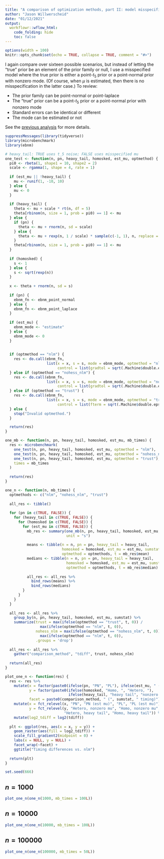 ```yaml
---
title: "A comparison of optimization methods, part II: model misspecification"
author: "Jason Willwerscheid"
date: "01/12/2021"
output:
  workflowr::wflow_html:
    code_folding: hide
    toc: false
---
```


```r
options(width = 100)
knitr::opts_chunk$set(echo = TRUE, collapse = TRUE, comment = "#>")
```

I again compare over sixteen possible scenarios, but instead of letting the "true" prior be an element of the prior family or null, I use a misspecified model where the true prior is either a point-$t_5$ prior or a point-normal prior with nonzero mode. (Of course, when $\mu$ is estimated, then there is no misspecification in the latter case.) To review:

* The prior family can be point-normal or point-laplace
* The "true" prior can be a point-$t_5$ prior or a point-normal prior with nonzero mode
* Standard errors can be identical or different
* The mode can be estimated or not

See the [previous analysis](optmethods.html) for more details.

```r
suppressMessages(library(tidyverse))
library(microbenchmark)
library(ebnm)

# heavy_tail: TRUE uses t_5 noise; FALSE uses misspecified mu
one_test <- function(n, pn, heavy_tail, homosked, est_mu, optmethod) {
  pi0 <- rbeta(1, shape1 = 10, shape2 = 2)
  scale <- rgamma(1, shape = 4, rate = 1)
  
  if (est_mu || !heavy_tail) {
    mu <- runif(1, -10, 10)
  } else {
    mu <- 0
  }
  
  if (heavy_tail) {
    theta <- mu + scale * rt(n, df = 5)
    theta[rbinom(n, size = 1, prob = pi0) == 1] <- mu
  } else {
    if (pn) {
      theta <- mu + rnorm(n, sd = scale)
    } else {
      theta <- mu + rexp(n, 1 / scale) * sample(c(-1, 1), n, replace = TRUE)
    }
    theta[rbinom(n, size = 1, prob = pi0) == 1] <- mu
  }
  
  if (homosked) {
    s <- 1
  } else {
    s <- sqrt(rexp(n))
  }
  
  x <- theta + rnorm(n, sd = s)
  
  if (pn) {
    ebnm_fn <- ebnm_point_normal
  } else {
    ebnm_fn <- ebnm_point_laplace
  }
  
  if (est_mu) {
    ebnm_mode <- "estimate"
  } else {
    ebnm_mode <- 0
  }
  
  
  if (optmethod == "nlm") {
    res <- do.call(ebnm_fn, 
                   list(x = x, s = s, mode = ebnm_mode, optmethod = "nlm", 
                        control = list(gradtol = sqrt(.Machine$double.eps), stepmax = 1)))
  } else if (optmethod == "nohess_nlm") {
    res <- do.call(ebnm_fn, 
                   list(x = x, s = s, mode = ebnm_mode, optmethod = "nohess_nlm", 
                        control = list(gradtol = sqrt(.Machine$double.eps), stepmax = 1)))
  } else if (optmethod == "trust") {
    res <- do.call(ebnm_fn, 
                   list(x = x, s = s, mode = ebnm_mode, optmethod = "trust",
                        control = list(fterm = sqrt(.Machine$double.eps), rmax = 1)))
  } else {
    stop("Invalid optmethod.")
  }

  return(res)
}

one_mb <- function(n, pn, heavy_tail, homosked, est_mu, mb_times) {
  res <- microbenchmark(
    one_test(n, pn, heavy_tail, homosked, est_mu, optmethod = "nlm"),
    one_test(n, pn, heavy_tail, homosked, est_mu, optmethod = "nohess_nlm"),
    one_test(n, pn, heavy_tail, homosked, est_mu, optmethod = "trust"),
    times = mb_times
  )
  
  return(res)
}

one_n <- function(n, mb_times) {
  optmethods <- c("nlm", "nohess_nlm", "trust")
  
  all_res <- tibble()
  
  for (pn in c(TRUE, FALSE)) {
    for (heavy_tail in c(TRUE, FALSE)) {
      for (homosked in c(TRUE, FALSE)) {
        for (est_mu in c(TRUE, FALSE)) {
          mb_res <- summary(one_mb(n, pn, heavy_tail, homosked, est_mu, mb_times), 
                            unit = "s")
          
          means <- tibble(n = n, pn = pn, heavy_tail = heavy_tail, 
                          homosked = homosked, est_mu = est_mu, sumstat = "mean", 
                          optmethod = optmethods, t = mb_res$mean)
          medians <- tibble(n = n, pn = pn, heavy_tail = heavy_tail, 
                            homosked = homosked, est_mu = est_mu, sumstat = "median", 
                            optmethod = optmethods, t = mb_res$median)
          
          all_res <- all_res %>%
            bind_rows(means) %>%
            bind_rows(medians)
        }
      }
    }
  }
  
  all_res <- all_res %>%
    group_by(n, pn, heavy_tail, homosked, est_mu, sumstat) %>%
    summarize(trust = max(ifelse(optmethod == "trust", t, 0)) /
                max(ifelse(optmethod == "nlm", t, 0)),
              nohess_nlm = max(ifelse(optmethod == "nohess_nlm", t, 0)) /
                max(ifelse(optmethod == "nlm", t, 0)),
              .groups = 'drop')
  
  all_res <- all_res %>%
    gather("comparison_method", "tdiff", trust, nohess_nlm)
  
  return(all_res)
}

plot_one_n <- function(res) {
  res <- res %>%
    mutate(x = factor(paste0(ifelse(pn, "PN", "PL"), ifelse(est_mu, " (est mu)", ""))),
           y = factor(paste0(ifelse(homosked, "Homo, ", "Hetero, "),
                             ifelse(heavy_tail, "heavy tail", "nonzero mu"))),
           facet = paste0(comparison_method, " (", sumstat, " timing)")) %>%
    mutate(x = fct_relevel(x, "PN", "PN (est mu)", "PL", "PL (est mu)"),
           y = fct_relevel(y, "Hetero, nonzero mu", "Homo, nonzero mu", 
                           "Hetero, heavy tail", "Homo, heavy tail")) %>%
    mutate(log2_tdiff = log2(tdiff))
  
  plt <- ggplot(res, aes(x = x, y = y)) + 
    geom_raster(aes(fill = log2_tdiff)) +
    scale_fill_gradient2(midpoint = 0) +
    labs(x = NULL, y = NULL) +
    facet_wrap(~facet) +
    ggtitle("Timing differences vs. nlm")
  
  return(plt)
}

set.seed(666)
```

## $n = 1000$

```r
plot_one_n(one_n(1000, mb_times = 100L))
```

## $n = 10000$

```r
plot_one_n(one_n(10000, mb_times = 100L))
```

## $n = 100000$

```r
plot_one_n(one_n(100000, mb_times = 50L))
```
